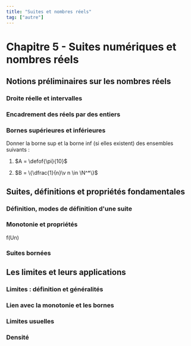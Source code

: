 ```yaml
---
title: "Suites et nombres réels"
tag: ["autre"]
---
```



<Base>

# Chapitre 5 - Suites numériques et nombres réels

<Tableofcontents></Tableofcontents>


## Notions préliminaires sur les nombres réels

### Droite réelle et intervalles 
<Item type='definition' titre='intervalle'>

</Item>

<Item type='proposition' titre='caractérisation des intervalles'>

</Item>

<Item type='definition' titre='densité'>

</Item>

<Item type='proposition' titre='densité des rationnels et des irrationnels'>

</Item>

<Item type='definition' titre='droite réelle achevée'>

</Item>

### Encadrement des réels par des entiers

<Item type='definition' titre='partie entière et fractionnaire'>

</Item>


### Bornes supérieures et inférieures

<Item type='definition' titre='borne supérieure et inferieure'>

</Item>

<Exercice titre=''>
Donner la borne sup et la borne inf (si elles existent) des ensembles suivants :

1) $A = \defof{\pi}{10}$

2) $B = \{\dfrac{1}{n}\v n \in \N^*\}$
</Exercice>




## Suites, définitions et propriétés fondamentales

### Définition, modes de définition d'une suite


### Monotonie et propriétés

<Item type='definition' titre='monotonie'>

</Item>

<Item type='proposition' titre='monotonie et opérations'>

</Item>

<Item type='proposition' titre='critères de monotonie'>

</Item>

<Item type='proposition' titre='monotonie et fonctions'>
f(Un)
</Item>

### Suites bornées

<Item type='definition' titre=''>

</Item>

<Item type='proposition' titre='bornes et opérations'>

</Item>

<Item type='proposition' titre='caractérisation par la valeur absolue'>

</Item>



## Les limites et leurs applications

### Limites : définition et généralités

<Item type='definition' titre=''>

</Item>

<Item type='proposition' titre='unicité de la limite'>

</Item>

<Item type='proposition' titre='opérations et limites'>

</Item>

<Item type='proposition' titre='limites et comapraisons'>

</Item>

<Item type='proposition' titre='limite et signe'>

</Item>

<Item type='proposition' titre=''>

</Item>

### Lien avec la monotonie et les bornes


<Item type='proposition' titre='limite et bornes'>

</Item>

<Item type='theoreme' titre='limite monotone'>

</Item>

<Item type='definition' titre='suites adjacentes'>

</Item>

<Item type='proposition' titre=''>

</Item>

### Limites usuelles



### Densité




</Base>